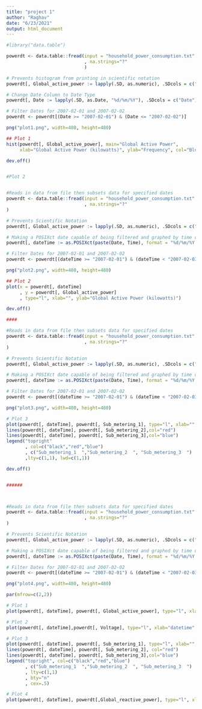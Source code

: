 ```yaml
---
title: "project 1"
author: "Raghav"
date: "6/23/2021"
output: html_document
---
```


```r
#library("data.table")

powerdt <- data.table::fread(input = "household_power_consumption.txt"
                             , na.strings="?"
                             )

# Prevents histogram from printing in scientific notation
powerdt[, Global_active_power := lapply(.SD, as.numeric), .SDcols = c("Global_active_power")]

# Change Date Column to Date Type
powerdt[, Date := lapply(.SD, as.Date, "%d/%m/%Y"), .SDcols = c("Date")]

# Filter Dates for 2007-02-01 and 2007-02-02
powerdt <- powerdt[(Date >= "2007-02-01") & (Date <= "2007-02-02")]

png("plot1.png", width=480, height=480)

## Plot 1
hist(powerdt[, Global_active_power], main="Global Active Power", 
     xlab="Global Active Power (kilowatts)", ylab="Frequency", col="Blue")

dev.off()


#Plot 2 


#Reads in data from file then subsets data for specified dates
powerdt <- data.table::fread(input = "household_power_consumption.txt"
                             , na.strings="?"
)

# Prevents Scientific Notation
powerdt[, Global_active_power := lapply(.SD, as.numeric), .SDcols = c("Global_active_power")]

# Making a POSIXct date capable of being filtered and graphed by time of day
powerdt[, dateTime := as.POSIXct(paste(Date, Time), format = "%d/%m/%Y %H:%M:%S")]

# Filter Dates for 2007-02-01 and 2007-02-02
powerdt <- powerdt[(dateTime >= "2007-02-01") & (dateTime < "2007-02-03")]

png("plot2.png", width=480, height=480)

## Plot 2
plot(x = powerdt[, dateTime]
     , y = powerdt[, Global_active_power]
     , type="l", xlab="", ylab="Global Active Power (kilowatts)")

dev.off()

####

#Reads in data from file then subsets data for specified dates
powerdt <- data.table::fread(input = "household_power_consumption.txt"
                             , na.strings="?"
)

# Prevents Scientific Notation
powerdt[, Global_active_power := lapply(.SD, as.numeric), .SDcols = c("Global_active_power")]

# Making a POSIXct date capable of being filtered and graphed by time of day
powerdt[, dateTime := as.POSIXct(paste(Date, Time), format = "%d/%m/%Y %H:%M:%S")]

# Filter Dates for 2007-02-01 and 2007-02-02
powerdt <- powerdt[(dateTime >= "2007-02-01") & (dateTime < "2007-02-03")]

png("plot3.png", width=480, height=480)

# Plot 3
plot(powerdt[, dateTime], powerdt[, Sub_metering_1], type="l", xlab="", ylab="Energy sub metering")
lines(powerdt[, dateTime], powerdt[, Sub_metering_2],col="red")
lines(powerdt[, dateTime], powerdt[, Sub_metering_3],col="blue")
legend("topright"
       , col=c("black","red","blue")
       , c("Sub_metering_1  ","Sub_metering_2  ", "Sub_metering_3  ")
       ,lty=c(1,1), lwd=c(1,1))

dev.off()


######



#Reads in data from file then subsets data for specified dates
powerdt <- data.table::fread(input = "household_power_consumption.txt"
                             , na.strings="?"
)

# Prevents Scientific Notation
powerdt[, Global_active_power := lapply(.SD, as.numeric), .SDcols = c("Global_active_power")]

# Making a POSIXct date capable of being filtered and graphed by time of day
powerdt[, dateTime := as.POSIXct(paste(Date, Time), format = "%d/%m/%Y %H:%M:%S")]

# Filter Dates for 2007-02-01 and 2007-02-02
powerdt <- powerdt[(dateTime >= "2007-02-01") & (dateTime < "2007-02-03")]

png("plot4.png", width=480, height=480)

par(mfrow=c(2,2))

# Plot 1
plot(powerdt[, dateTime], powerdt[, Global_active_power], type="l", xlab="", ylab="Global Active Power")

# Plot 2
plot(powerdt[, dateTime],powerdt[, Voltage], type="l", xlab="datetime", ylab="Voltage")

# Plot 3
plot(powerdt[, dateTime], powerdt[, Sub_metering_1], type="l", xlab="", ylab="Energy sub metering")
lines(powerdt[, dateTime], powerdt[, Sub_metering_2], col="red")
lines(powerdt[, dateTime], powerdt[, Sub_metering_3],col="blue")
legend("topright", col=c("black","red","blue")
       , c("Sub_metering_1  ","Sub_metering_2  ", "Sub_metering_3  ")
       , lty=c(1,1)
       , bty="n"
       , cex=.5) 

# Plot 4
plot(powerdt[, dateTime], powerdt[,Global_reactive_power], type="l", xlab="datetime", ylab="Global_reactive_power")




```



